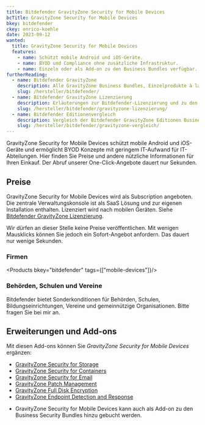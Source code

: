 ```yaml
---
title: Bitdefender GravityZone Security for Mobile Devices
bcTitle: GravityZone Security for Mobile Devices
bkey: bitdefender
ckey: enrico-koehle
date: 2023-09-12
wanted:
  title: GravityZone Security for Mobile Devices
  features:
    - name: Schützt mobile Android und iOS-Geräte.
    - name: BYOD und Compliance ohne zusätzliche Infrastruktur.
    - name: Einzeln oder als Add-on zu den Business Bundles verfügbar.
furtherReading:
  - name: Bitdefender GravityZone
    description: Alle GravityZone Business Bundles, Einzelprodukte à la carte und Add-ons.
    slug: /hersteller/bitdefender/
  - name: Bitdefender GravityZone Lizenzierung
    description: Erläuterungen zur Bitdefender-Lizenzierung und zu den verschiedenen Einkaufsmöglichkeiten.
    slug: /hersteller/bitdefender/gravityzone-lizenzierung/
  - name: Bitdefender Editionenvergleich
    description: Vergleich der Bitdefender GravityZone Editionen Business Security, Business Security Premium und Business Security Enterprise.
    slug: /hersteller/bitdefender/gravityzone-vergleich/
---
```



<Intro>

GravityZone Security for Mobile Devices schützt mobile Android und iOS-Geräte und ermöglicht BYOD Konzepte mit geringem IT-Aufwand für IT-Abteilungen. Hier finden Sie Preise und andere nützliche Informationen für Ihren Einkauf. Der Abruf unserer One-Click-Angebote dauert nur Sekunden.

</Intro>

<TOC />

## Preise

GravityZone Security for Mobile Devices wird als Subscription angeboten. Die zentrale Verwaltungskonsole ist als SaaS Lösung und zur eigenen Installation enthalten. Lizenziert wird nach mobilen Geräten. Siehe [Bitdefender GravityZone Lizenzierung](/hersteller/bitdefender/gravityzone-lizenzierung/).

<Info>

Wir dürfen an dieser Stelle keine Preise veröffentlichen. Mit wenigen Mausklicks können Sie jedoch ein Sofort-Angebot anfordern. Das dauert nur wenige Sekunden.

</Info>

### Firmen

<Products bkey="bitdefender" tags={["mobile-devices"]}/>

### Behörden, Schulen und Vereine

Bitdefender bietet Sonderkonditionen für Behörden, Schulen, Bildungseinrichtungen, Vereine und gemeinnützige Organisationen. Bitte fragen Sie bei mir an.

## Erweiterungen und Add-ons

Mit diesen Add-ons können Sie *GravityZone Security for Mobile Devices* ergänzen:

<ArrowList>

- [GravityZone Security for Storage](/hersteller/bitdefender/gravityzone-security-for-storage/)<br />
- [GravityZone Security for Containers](/hersteller/bitdefender/gravityzone-security-for-containers/)
- [GravityZone Security for Email](/hersteller/bitdefender/gravityzone-security-for-email/)<br />
- [GravityZone Patch Management](/hersteller/bitdefender/gravityzone-patch-management/)<br />
- [GravityZone Full Disk Encryption](/hersteller/bitdefender/gravityzone-full-disk-encryption/)<br />
- [GravityZone Endpoint Detection and Response](/hersteller/bitdefender/gravityzone-endpoint-detection-and-response/)

</ArrowList>


* GravityZone Security for Mobile Devices kann auch als Add-on zu den Business Security Bundles hinzu gebucht werden.

